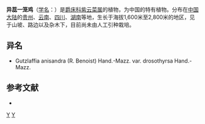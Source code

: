 {{Speciesbox 
| taxon = Strobilanthes lyi 
| authority = (Lévl.) [[崔鸿宾|H. P. Tsui]]
}}

'''异蕊一笼鸡'''（[[学名|学名]]：{{lang|la|''Strobilanthes lyi''}}）是[[爵床科|爵床科]][[紫云菜属|紫云菜属]]的植物，为中国的特有植物。分布在[[中国大陆|中国大陆]]的[[贵州|贵州]]、[[云南|云南]]、[[四川|四川]]、[[湖南|湖南]]等地，生长于海拔1,600米至2,800米的地区，见于山坡、路边以及杂木下，目前尚未由人工引种栽培。

== 异名 ==
* Gutzlaffia anisandra (R. Benoist) Hand.-Mazz. var. drosothyrsa Hand.-Mazz.

== 参考文献 ==
<div class="references-small">
* {{cite web| url =http://www.bioinfo.cn/db05/KmzwSpecies.php?action=view&id=562| title =异蕊一笼鸡| work =《中国高等植物数据库全库》| publisher =中国科学院微生物研究所| author =昆明植物研究所| accessdate =2009-02-21| deadurl =yes| archiveurl =https://web.archive.org/web/20160305032529/http://www.bioinfo.cn/db05/KmzwSpecies.php?action=view&id=562| archivedate =2016-03-05}}
</div>

[[Category:马蓝属|Y]]
[[Category:中國特有植物|Y]]